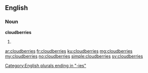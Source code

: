 ==English==

===Noun===
'''cloudberries'''

# {{plural of|cloudberry}}

[[Category:English plurals ending in "-ies"]]

[[ar:cloudberries]]
[[fr:cloudberries]]
[[ku:cloudberries]]
[[mg:cloudberries]]
[[my:cloudberries]]
[[no:cloudberries]]
[[simple:cloudberries]]
[[sv:cloudberries]]